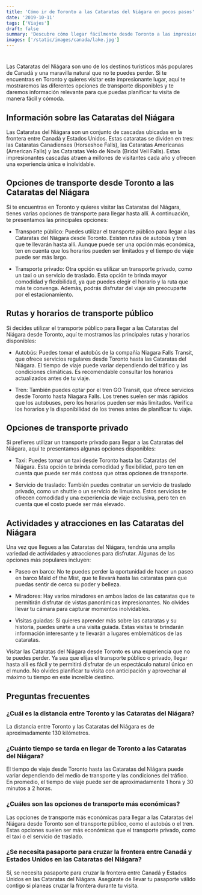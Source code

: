 ```yaml
---
title: 'Cómo ir de Toronto a las Cataratas del Niágara en pocos pasos'
date: '2019-10-11'
tags: ['Viajes']
draft: false
summary: 'Descubre cómo llegar fácilmente desde Toronto a las impresionantes Cataratas del Niágara con estos sencillos pasos. Una experiencia inolvidable.'
images: ['/static/images/canada/lake.jpg']
---
```

#

Las Cataratas del Niágara son uno de los destinos turísticos más populares de Canadá y una maravilla natural que no te puedes perder. Si te encuentras en Toronto y quieres visitar este impresionante lugar, aquí te mostraremos las diferentes opciones de transporte disponibles y te daremos información relevante para que puedas planificar tu visita de manera fácil y cómoda.

## Información sobre las Cataratas del Niágara

Las Cataratas del Niágara son un conjunto de cascadas ubicadas en la frontera entre Canadá y Estados Unidos. Estas cataratas se dividen en tres: las Cataratas Canadienses (Horseshoe Falls), las Cataratas Americanas (American Falls) y las Cataratas Velo de Novia (Bridal Veil Falls). Estas impresionantes cascadas atraen a millones de visitantes cada año y ofrecen una experiencia única e inolvidable.

## Opciones de transporte desde Toronto a las Cataratas del Niágara

Si te encuentras en Toronto y quieres visitar las Cataratas del Niágara, tienes varias opciones de transporte para llegar hasta allí. A continuación, te presentamos las principales opciones:

- Transporte público: Puedes utilizar el transporte público para llegar a las Cataratas del Niágara desde Toronto. Existen rutas de autobús y tren que te llevarán hasta allí. Aunque puede ser una opción más económica, ten en cuenta que los horarios pueden ser limitados y el tiempo de viaje puede ser más largo.

- Transporte privado: Otra opción es utilizar un transporte privado, como un taxi o un servicio de traslado. Esta opción te brinda mayor comodidad y flexibilidad, ya que puedes elegir el horario y la ruta que más te convenga. Además, podrás disfrutar del viaje sin preocuparte por el estacionamiento.

## Rutas y horarios de transporte público

Si decides utilizar el transporte público para llegar a las Cataratas del Niágara desde Toronto, aquí te mostramos las principales rutas y horarios disponibles:

- Autobús: Puedes tomar el autobús de la compañía Niagara Falls Transit, que ofrece servicios regulares desde Toronto hasta las Cataratas del Niágara. El tiempo de viaje puede variar dependiendo del tráfico y las condiciones climáticas. Es recomendable consultar los horarios actualizados antes de tu viaje.

- Tren: También puedes optar por el tren GO Transit, que ofrece servicios desde Toronto hasta Niagara Falls. Los trenes suelen ser más rápidos que los autobuses, pero los horarios pueden ser más limitados. Verifica los horarios y la disponibilidad de los trenes antes de planificar tu viaje.

## Opciones de transporte privado

Si prefieres utilizar un transporte privado para llegar a las Cataratas del Niágara, aquí te presentamos algunas opciones disponibles:

- Taxi: Puedes tomar un taxi desde Toronto hasta las Cataratas del Niágara. Esta opción te brinda comodidad y flexibilidad, pero ten en cuenta que puede ser más costosa que otras opciones de transporte.

- Servicio de traslado: También puedes contratar un servicio de traslado privado, como un shuttle o un servicio de limusina. Estos servicios te ofrecen comodidad y una experiencia de viaje exclusiva, pero ten en cuenta que el costo puede ser más elevado.

## Actividades y atracciones en las Cataratas del Niágara

Una vez que llegues a las Cataratas del Niágara, tendrás una amplia variedad de actividades y atracciones para disfrutar. Algunas de las opciones más populares incluyen:

- Paseo en barco: No te puedes perder la oportunidad de hacer un paseo en barco Maid of the Mist, que te llevará hasta las cataratas para que puedas sentir de cerca su poder y belleza.

- Miradores: Hay varios miradores en ambos lados de las cataratas que te permitirán disfrutar de vistas panorámicas impresionantes. No olvides llevar tu cámara para capturar momentos inolvidables.

- Visitas guiadas: Si quieres aprender más sobre las cataratas y su historia, puedes unirte a una visita guiada. Estas visitas te brindarán información interesante y te llevarán a lugares emblemáticos de las cataratas.



Visitar las Cataratas del Niágara desde Toronto es una experiencia que no te puedes perder. Ya sea que elijas el transporte público o privado, llegar hasta allí es fácil y te permitirá disfrutar de un espectáculo natural único en el mundo. No olvides planificar tu visita con anticipación y aprovechar al máximo tu tiempo en este increíble destino.

## Preguntas frecuentes

### ¿Cuál es la distancia entre Toronto y las Cataratas del Niágara?

La distancia entre Toronto y las Cataratas del Niágara es de aproximadamente 130 kilómetros.

### ¿Cuánto tiempo se tarda en llegar de Toronto a las Cataratas del Niágara?

El tiempo de viaje desde Toronto hasta las Cataratas del Niágara puede variar dependiendo del medio de transporte y las condiciones del tráfico. En promedio, el tiempo de viaje puede ser de aproximadamente 1 hora y 30 minutos a 2 horas.

### ¿Cuáles son las opciones de transporte más económicas?

Las opciones de transporte más económicas para llegar a las Cataratas del Niágara desde Toronto son el transporte público, como el autobús o el tren. Estas opciones suelen ser más económicas que el transporte privado, como el taxi o el servicio de traslado.

### ¿Se necesita pasaporte para cruzar la frontera entre Canadá y Estados Unidos en las Cataratas del Niágara?

Sí, se necesita pasaporte para cruzar la frontera entre Canadá y Estados Unidos en las Cataratas del Niágara. Asegúrate de llevar tu pasaporte válido contigo si planeas cruzar la frontera durante tu visita.
